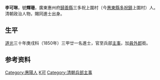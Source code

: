'''李可琳'''，號'''輝珊'''，廣東惠州府[[歸善縣|歸善縣]]三多祝上圍村（今[[惠東縣|惠東縣]][[多祝鎮|多祝鎮]]上圍村）人。清朝政治人物，賜同進士出身。

== 生平 ==
[[道光|道光]]三十年庚戌科（1850年）三甲廿一名進士，官至兵部[[主事|主事]]，加[[員外郎|員外郎]]銜。

== 参考资料 ==
{{reflist}}

{{道光三十年庚戌科殿试金榜}}

{{Authority control}}

{{DEFAULTSORT:Li李}}
[[Category:惠陽人|Category:惠陽人]]
[[Category:李姓|K可]]
[[Category:清朝兵部主事|Category:清朝兵部主事]]


{{清朝人物小作品}}